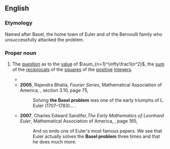 ==English==
{{wikipedia}}

===Etymology===
Named after Basel, the home town of Euler and of the Bernoulli family who unsuccessfully attacked the problem.

===Proper noun===
{{en-proper noun}}

# {{lb|en|mathematics}} The [[question]] as to the [[value]] of <math>\sum_{n=1}^\infty\frac1{n^2}</math>, the [[sum]] of the [[reciprocal]]s of the [[square]]s of the [[positive]] [[integer]]s.
#* {{quote-book|en|year=1999|author=William Dunham|title=Euler: The Master of Us All|publisher=Mathematical Association of America|isbn=0883853280|page=55
|passage=As noted, some of Euler's contemporaries, while accepting his answer to the '''Basel Problem''', wondered about the validity of the argument that got him there.}}
#* '''2005''', Rajendra Bhatia, ''Fourier Series'', Mathematical Association of America, {{ISBN|0883857405}}, section 3.10, page 75,
#*: Solving '''the Basel problem''' was one of the early triumphs of L. Euler (1707–1783)...&nbsp;.
#* '''2007''', Charles Edward Sandifer,''The Early Mathematics of Leonhard Euler'', Mathematical Association of America, {{ISBN|0883855593}}, page 165,
#*: And so ends one of Euler's most famous papers. We see that Euler actually solves the '''Basel problem''' three times and that he does much more.